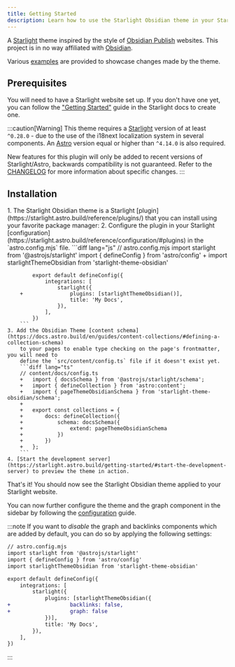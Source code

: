 ```yaml
---
title: Getting Started
description: Learn how to use the Starlight Obsidian theme in your Starlight site.
---
```


A [Starlight](https://starlight.astro.build) theme inspired by the style of [Obsidian Publish](https://obsidian.md/publish) websites.
This project is in no way affiliated with [Obsidian](https://obsidian.md/).

Various [examples](/starlight-theme-obsidian/examples/asides/) are provided to showcase changes made by the theme.

## Prerequisites

You will need to have a Starlight website set up.
If you don't have one yet, you can follow the ["Getting Started"](https://starlight.astro.build/getting-started) guide in the Starlight docs to create one.

:::caution[Warning]
This theme requires a [Starlight](https://starlight.astro.build) version of at least `^0.28.0` - due to the use of the i18next localization system
in several components. An [Astro](https://astro.build) version equal or higher than `^4.14.0` is also required.

New features for this plugin will only be added to recent versions of Starlight/Astro, backwards compatibility is not guaranteed.
Refer to the [CHANGELOG](/starlight-theme-obsidian/changelog) for more information about specific changes.
:::

## Installation


<Steps>
    1. The Starlight Obsidian theme is a Starlight [plugin](https://starlight.astro.build/reference/plugins/) that you can install using your favorite package manager:
        <PackageManagers pkg="starlight-theme-obsidian" />
    2. Configure the plugin in your Starlight [configuration](https://starlight.astro.build/reference/configuration/#plugins) in the `astro.config.mjs` file.
        ```diff lang="js"
            // astro.config.mjs
            import starlight from '@astrojs/starlight'
            import { defineConfig } from 'astro/config'
        +   import starlightThemeObsidian from 'starlight-theme-obsidian'

            export default defineConfig({
                integrations: [
                    starlight({
        +               plugins: [starlightThemeObsidian()],
                        title: 'My Docs',
                    }),
                ],
            })
        ```
	3. Add the Obsidian Theme [content schema](https://docs.astro.build/en/guides/content-collections/#defining-a-collection-schema)
		to your pages to enable type checking on the page's frontmatter, you will need to
		define the `src/content/config.ts` file if it doesn't exist yet.
		```diff lang="ts"
		// content/docs/config.ts
		+	import { docsSchema } from '@astrojs/starlight/schema';
		+	import { defineCollection } from 'astro:content';
		+	import { pageThemeObsidianSchema } from 'starlight-theme-obsidian/schema';
		+
		+	export const collections = {
		+		docs: defineCollection({
		+			schema: docsSchema({
		+				extend: pageThemeObsidianSchema
		+			})
		+		})
		+	};
		```
    4. [Start the development server](https://starlight.astro.build/getting-started/#start-the-development-server) to preview the theme in action.
</Steps>

That's it! You should now see the Starlight Obsidian theme applied to your Starlight website.

You can now further configure the theme and the graph component in the sidebar by following the [configuration](/starlight-theme-obsidian/configuration/graph/) guide.

:::note
If you want to _disable_ the graph and backlinks components which are added by default, you can do so by applying the following settings:
```diff lang="js"
// astro.config.mjs
import starlight from '@astrojs/starlight'
import { defineConfig } from 'astro/config'
import starlightThemeObsidian from 'starlight-theme-obsidian'

export default defineConfig({
    integrations: [
        starlight({
            plugins: [starlightThemeObsidian({
+                   backlinks: false,
+                   graph: false
            })],
            title: 'My Docs',
        }),
    ],
})
```
:::
